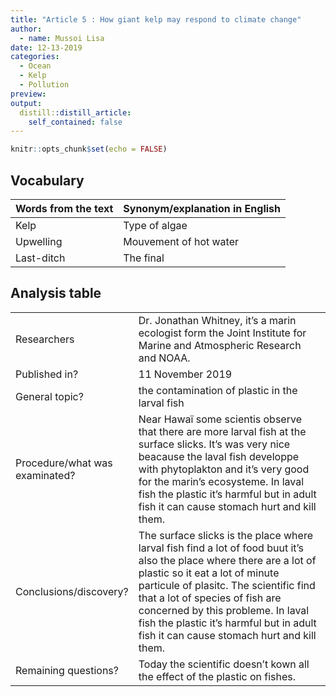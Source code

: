 ```yaml
---
title: "Article 5 : How giant kelp may respond to climate change"
author:
  - name: Mussoi Lisa
date: 12-13-2019
categories:
  - Ocean
  - Kelp
  - Pollution
preview: 
output:
  distill::distill_article:
    self_contained: false
---
```

```r
knitr::opts_chunk$set(echo = FALSE)
```

## Vocabulary

| Words from the text | Synonym/explanation in English |
| ------------------- | ------------------------------ |
| Kelp | Type of algae |
| Upwelling | Mouvement of hot water  | 
| Last-ditch | The final|



## Analysis table 

|                              |                                                                     |
| ---------------------------- | ------------------------------------------------------------------- |
| Researchers                  |  Dr. Jonathan Whitney, it's a marin ecologist form the Joint Institute for Marine and Atmospheric Research and NOAA.|
| Published in?                |  11 November 2019                                                     |
| General topic?               |  the contamination of plastic in the larval fish                      |
| Procedure/what was examinated? | Near Hawaï some scientis observe that there are more larval fish at the surface slicks. It's was very nice beacause the laval fish developpe with phytoplakton and it's very good for the marin's ecosysteme.  In laval fish the plastic it's harmful but in adult fish it can cause stomach hurt and kill them.|
| Conclusions/discovery?       |  The surface slicks is the place where larval fish find a lot of food buut it's also the place where there are a lot of plastic so it eat a lot of minute particule of plasitc. The scientific find that a lot of species of fish are concerned by this probleme.  In laval fish the plastic it's harmful but in adult fish it can cause stomach hurt and kill them.       |
| Remaining questions?         | Today the scientific doesn't kown all the effect of the plastic on fishes.  |



